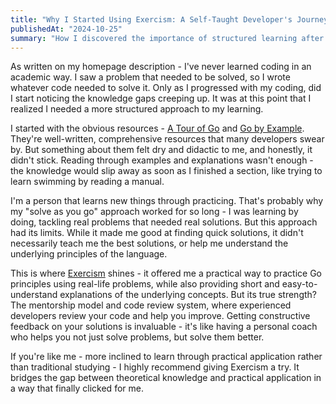 ```yaml
---
title: "Why I Started Using Exercism: A Self-Taught Developer's Journey"
publishedAt: "2024-10-25"
summary: "How I discovered the importance of structured learning after years of problem-based coding."
---
```


As written on my homepage description - I've never learned coding in an academic way. I saw a problem that needed to be solved, so I wrote whatever code needed to solve it. Only as I progressed with my coding, did I start noticing the knowledge gaps creeping up. It was at this point that I realized I needed a more structured approach to my learning.

I started with the obvious resources - [A Tour of Go](https://go.dev/tour/) and [Go by Example](https://gobyexample.com/). They're well-written, comprehensive resources that many developers swear by. But something about them felt dry and didactic to me, and honestly, it didn't stick. Reading through examples and explanations wasn't enough - the knowledge would slip away as soon as I finished a section, like trying to learn swimming by reading a manual.

I'm a person that learns new things through practicing. That's probably why my "solve as you go" approach worked for so long - I was learning by doing, tackling real problems that needed real solutions. But this approach had its limits. While it made me good at finding quick solutions, it didn't necessarily teach me the best solutions, or help me understand the underlying principles of the language.

This is where [Exercism](https://exercism.org) shines - it offered me a practical way to practice Go principles using real-life problems, while also providing short and easy-to-understand explanations of the underlying concepts. But its true strength? The mentorship model and code review system, where experienced developers review your code and help you improve. Getting constructive feedback on your solutions is invaluable - it's like having a personal coach who helps you not just solve problems, but solve them better.

If you're like me - more inclined to learn through practical application rather than traditional studying - I highly recommend giving Exercism a try. It bridges the gap between theoretical knowledge and practical application in a way that finally clicked for me.
